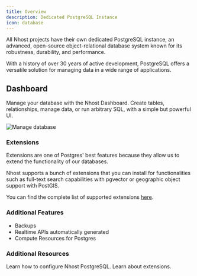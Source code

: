 ```yaml
---
title: Overview
description: Dedicated PostgreSQL Instance
icon: database
---
```


All Nhost projects have their own dedicated PostgreSQL instance, an advanced, open-source object-relational database system known for its robustness, durability, and performance.

With a history of over 30 years of active development, PostgreSQL offers a versatile solution for managing data in a wide range of applications.

## Dashboard

Manage your database with the Nhost Dashboard. Create tables, relationships, manage data, or run arbitrary SQL, with a simple but powerful UI.

![Manage database](/images/products/database/dashboard-database.png)

### Extensions

Extensions are one of Postgres' best features because they allow us to extend the functionality of our databases.

Nhost supports a bunch of extensions that you can install for functionalities such as full-text search capabilities with pgvector or geographic object support with PostGIS.

You can find the complete list of supported extensions [here](/guides/database/extensions).

### Additional Features

- Backups
- Realtime APIs automatically generated
- Compute Resources for Postgres

### Additional Resources

<CardGroup cols={2}>
  <Card title="Configure Postgres" icon="postgres" icon="database" href="/guides/database/configuring-postgres">
  Learn how to configure Nhost PostgreSQL.
  </Card>
  <Card title="Extensions" icon="grid" href="/guides/database/extensions">
    Learn about extensions.
  </Card>
</CardGroup>

